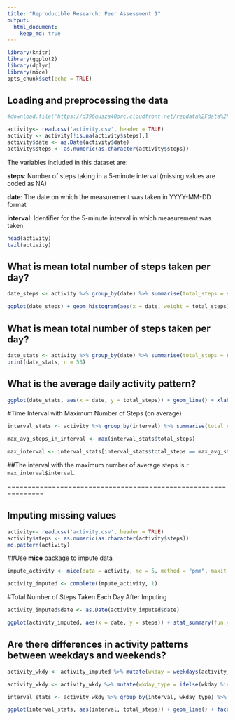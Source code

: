 ```yaml
---
title: "Reproducible Research: Peer Assessment 1"
output: 
  html_document:
    keep_md: true
---
```


```r
library(knitr)
library(ggplot2)
library(dplyr)
library(mice)
opts_chunk$set(echo = TRUE)
```

## Loading and preprocessing the data
```r
#download.file('https://d396qusza40orc.cloudfront.net/repdata%2Fdata%2Factivity.zip', destfile = 'activity.csv')

activity<- read.csv('activity.csv', header = TRUE)
activity <- activity[!is.na(activity$steps),]
activity$date <- as.Date(activity$date)
activity$steps <- as.numeric(as.character(activity$steps))
```

The variables included in this dataset are:

**steps**: Number of steps taking in a 5-minute interval (missing values are coded as NA)

**date**: The date on which the measurement was taken in YYYY-MM-DD format

**interval**: Identifier for the 5-minute interval in which measurement was taken


```r
head(activity)
tail(activity)
```

## What is mean total number of steps taken per day?
```r
date_steps <- activity %>% group_by(date) %>% summarise(total_steps = sum(steps))

ggplot(date_steps) + geom_histogram(aes(x = date, weight = total_steps), binwidth = 1) + xlab("Date") + ylab("Steps") + ggtitle("Total Steps per Day")
```

## What is mean total number of steps taken per day?
```r
date_stats <- activity %>% group_by(date) %>% summarise(total_steps = sum(steps), mean = mean(steps), median = median(steps))
print(date_stats, n = 53)
```

## What is the average daily activity pattern?
```r
ggplot(date_stats, aes(x = date, y = total_steps)) + geom_line() + xlab("Date") + ylab("Steps") + ggtitle("Time Series of Average Steps Taken")
```

#Time Interval with Maximum Number of Steps (on average)
```r
interval_stats <- activity %>% group_by(interval) %>% summarise(total_steps = sum(steps), mean = mean(steps), median = median(steps))

max_avg_steps_in_interval <- max(interval_stats$total_steps)

max_interval <- interval_stats[interval_stats$total_steps == max_avg_steps_in_interval,]
```
##The interval with the maximum number of average steps is `r max_interval$interval`.

===============================================================

## Imputing missing values
```r
activity<- read.csv('activity.csv', header = TRUE)
activity$steps <- as.numeric(as.character(activity$steps))
md.pattern(activity)
```

##Use **mice** package to impute data
```r
impute_activity <- mice(data = activity, me = 5, method = "pmm", maxit = 50, seed = 500)

activity_imputed <- complete(impute_activity, 1)
```

#Total Number of Steps Taken Each Day After Imputing
```r
activity_imputed$date <- as.Date(activity_imputed$date)

ggplot(activity_imputed, aes(x = date, y = steps)) + stat_summary(fun.y = sum, geom = "bar") +  xlab("Date") + ylab("Steps") + ggtitle("Total Steps per Day")
```

## Are there differences in activity patterns between weekdays and weekends?
```r
activity_wkdy <- activity_imputed %>% mutate(wkday = weekdays(activity_imputed$date))

activity_wkdy <- activity_wkdy %>% mutate(wkday_type = ifelse(wkday %in% c("Monday", "Tuesday", "Wednesday", "Thursday", "Friday"), "weekday", "weekend"))

interval_stats <- activity_wkdy %>% group_by(interval, wkday_type) %>% summarise(total_steps = sum(steps), mean = mean(steps), median = median(steps))

ggplot(interval_stats, aes(interval, total_steps)) + geom_line() + facet_grid(.~wkday_type) + ggtitle("Average Steps by Interval (Weekend vs. Weekdays)") + xlab("Interval") + ylab("Steps")
```